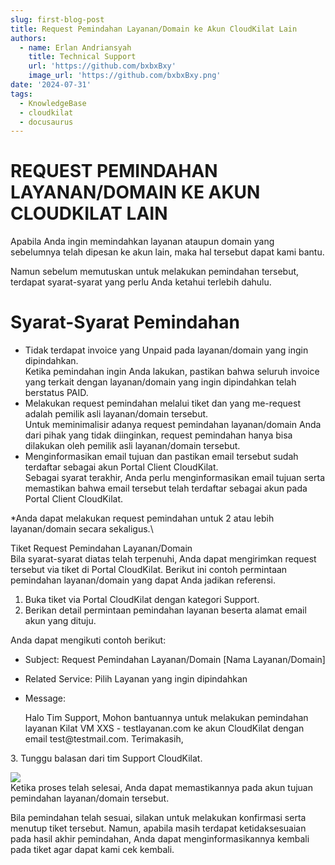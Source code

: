 ```yaml
---
slug: first-blog-post
title: Request Pemindahan Layanan/Domain ke Akun CloudKilat Lain
authors:
  - name: Erlan Andriansyah
    title: Technical Support
    url: 'https://github.com/bxbxBxy'
    image_url: 'https://github.com/bxbxBxy.png'
date: '2024-07-31'
tags:
  - KnowledgeBase
  - cloudkilat
  - docusaurus
---
```


# REQUEST PEMINDAHAN LAYANAN/DOMAIN KE AKUN CLOUDKILAT LAIN

Apabila Anda ingin memindahkan layanan ataupun domain yang sebelumnya telah dipesan ke akun lain, maka hal tersebut dapat kami bantu.

Namun sebelum memutuskan untuk melakukan pemindahan tersebut, terdapat syarat-syarat yang perlu Anda ketahui terlebih dahulu.

# Syarat-Syarat Pemindahan

* Tidak terdapat invoice yang Unpaid pada layanan/domain yang ingin dipindahkan.\
  Ketika pemindahan ingin Anda lakukan, pastikan bahwa seluruh invoice yang terkait dengan layanan/domain yang ingin dipindahkan telah berstatus PAID.
* Melakukan request pemindahan melalui tiket dan yang me-request adalah pemilik asli layanan/domain tersebut.\
  Untuk meminimalisir adanya request pemindahan layanan/domain Anda dari pihak yang tidak diinginkan, request pemindahan hanya bisa dilakukan oleh pemilik asli layanan/domain tersebut.
* Menginformasikan email tujuan dan pastikan email tersebut sudah terdaftar sebagai akun Portal Client CloudKilat.\
  Sebagai syarat terakhir, Anda perlu menginformasikan email tujuan serta memastikan bahwa email tersebut telah terdaftar sebagai akun pada Portal Client CloudKilat.

\*Anda dapat melakukan request pemindahan untuk 2 atau lebih layanan/domain secara sekaligus.\


Tiket Request Pemindahan Layanan/Domain\
Bila syarat-syarat diatas telah terpenuhi, Anda dapat mengirimkan request tersebut via tiket di Portal CloudKilat. Berikut ini contoh permintaan pemindahan layanan/domain yang dapat Anda jadikan referensi.

1. Buka tiket via Portal CloudKilat dengan kategori Support.
2. Berikan detail permintaan pemindahan layanan beserta alamat email akun yang dituju.

Anda dapat mengikuti contoh berikut:

* Subject: Request Pemindahan Layanan/Domain \[Nama Layanan/Domain]
* Related Service: Pilih Layanan yang ingin dipindahkan
* Message:

  Halo Tim Support,
 Mohon bantuannya untuk melakukan pemindahan layanan Kilat VM XXS - testlayanan.com ke akun      CloudKilat dengan email test\@testmail.com.
 Terimakasih,

3\. Tunggu balasan dari tim Support CloudKilat.

![](/img/undraw_docusaurus_tree.svg)\
Ketika proses telah selesai, Anda dapat memastikannya pada akun tujuan pemindahan layanan/domain tersebut.

Bila pemindahan telah sesuai, silakan untuk melakukan konfirmasi serta menutup tiket tersebut. Namun, apabila masih terdapat ketidaksesuaian pada hasil akhir pemindahan, Anda dapat menginformasikannya kembali pada tiket agar dapat kami cek kembali.
